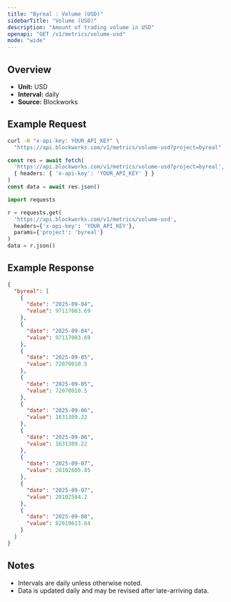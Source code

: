 ```yaml
---
title: "Byreal : Volume (USD)"
sidebarTitle: "Volume (USD)"
description: "Amount of trading volume in USD"
openapi: "GET /v1/metrics/volume-usd"
mode: "wide"
---
```


## Overview

- **Unit:** USD
- **Interval:** daily
- **Source:** Blockworks

## Example Request

<CodeGroup>

```bash cURL
curl -H "x-api-key: YOUR_API_KEY" \
  "https://api.blockworks.com/v1/metrics/volume-usd?project=byreal"
```

```typescript TypeScript
const res = await fetch(
  'https://api.blockworks.com/v1/metrics/volume-usd?project=byreal',
  { headers: { 'x-api-key': 'YOUR_API_KEY' } }
)
const data = await res.json()
```

```python Python
import requests

r = requests.get(
  'https://api.blockworks.com/v1/metrics/volume-usd',
  headers={'x-api-key': 'YOUR_API_KEY'},
  params={'project': 'byreal'}
)
data = r.json()
```

</CodeGroup>

## Example Response

```json
{
  "byreal": [
    {
      "date": "2025-09-04",
      "value": 97117083.69
    },
    {
      "date": "2025-09-04",
      "value": 97117083.69
    },
    {
      "date": "2025-09-05",
      "value": 72070010.5
    },
    {
      "date": "2025-09-05",
      "value": 72070010.5
    },
    {
      "date": "2025-09-06",
      "value": 1631309.22
    },
    {
      "date": "2025-09-06",
      "value": 1631309.22
    },
    {
      "date": "2025-09-07",
      "value": 28102605.85
    },
    {
      "date": "2025-09-07",
      "value": 28102584.2
    },
    {
      "date": "2025-09-08",
      "value": 82819613.64
    }
  ]
}
```

## Notes
- Intervals are daily unless otherwise noted.
- Data is updated daily and may be revised after late-arriving data.
